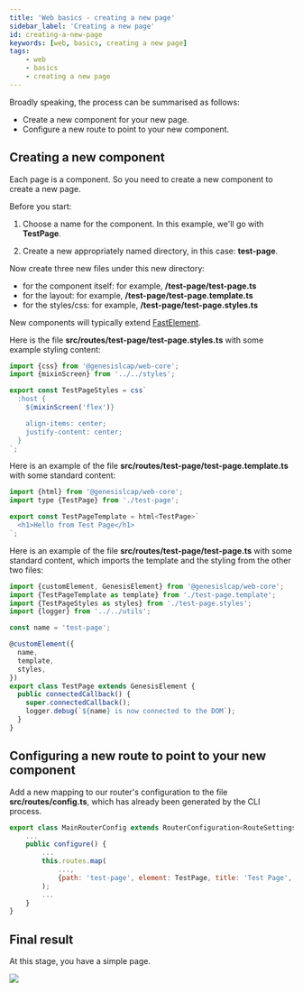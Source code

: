 ```yaml
---
title: 'Web basics - creating a new page'
sidebar_label: 'Creating a new page'
id: creating-a-new-page
keywords: [web, basics, creating a new page]
tags:
    - web
    - basics
    - creating a new page
---
```


Broadly speaking, the process can be summarised as follows:
- Create a new component for your new page.
- Configure a new route to point to your new component.

## Creating a new component

Each page is a component. So you need to create a new component to create a new page.

Before you start:

1. Choose a name for the component. In this example, we'll go with **TestPage**.

2. Create a new appropriately named directory, in this case: **test-page**.

Now create three new files under this new directory:

- for the component itself: for example, **/test-page/test-page.ts**
- for the  layout: for example, **/test-page/test-page.template.ts**
- for the styles/css: for example, **/test-page/test-page.styles.ts**

New components will typically extend [FastElement](https://www.fast.design/docs/fast-element/defining-elements).

Here is the file **src/routes/test-page/test-page.styles.ts** with some example styling content:

```javascript
import {css} from '@genesislcap/web-core';
import {mixinScreen} from '../../styles';

export const TestPageStyles = css`
  :host {
    ${mixinScreen('flex')}

    align-items: center;
    justify-content: center;
  }
`;
```

Here is an example of the file **src/routes/test-page/test-page.template.ts** with some standard content:

```javascript
import {html} from '@genesislcap/web-core';
import type {TestPage} from './test-page';

export const TestPageTemplate = html<TestPage>`
  <h1>Hello from Test Page</h1>
`;
```

Here is an example of the file **src/routes/test-page/test-page.ts** with some standard content, which imports the template and the styling from the other two files:


```javascript
import {customElement, GenesisElement} from '@genesislcap/web-core';
import {TestPageTemplate as template} from './test-page.template';
import {TestPageStyles as styles} from './test-page.styles';
import {logger} from '../../utils';

const name = 'test-page';

@customElement({
  name,
  template,
  styles,
})
export class TestPage extends GenesisElement {
  public connectedCallback() {
    super.connectedCallback();
    logger.debug(`${name} is now connected to the DOM`);
  }
}
```

## Configuring a new route to point to your new component

Add a new mapping to our router's configuration to the file **src/routes/config.ts**, which has already been generated by the CLI process. 

```javascript
export class MainRouterConfig extends RouterConfiguration<RouteSettings> {
    ...
    public configure() {
        ...
        this.routes.map(
            ...,
            {path: 'test-page', element: TestPage, title: 'Test Page', name: 'test'},
        );
        ...
    }
}
```



## Final result

At this stage, you have a simple page.


![](/img/new-page-preview.png)